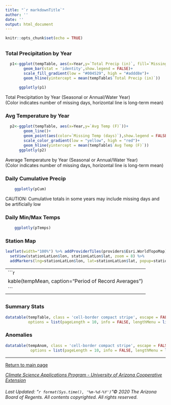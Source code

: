 ```yaml
---
title: "`r markdownTitle`"
author: ''
date: ''
output: html_document
---
```


```r
knitr::opts_chunk$set(echo = TRUE)
```


## {.tabset .tabset-fade}

<div align="center">
### Total Precipitation by Year
```r

  p1<-ggplot(tempTable, aes(x=Year,y=`Total Precip (in)`, fill=`Missing Precip (days)`))+
        geom_bar(stat = 'identity',show.legend = FALSE)+
        scale_fill_gradient(low = "#004529", high = "#addd8e")+
        geom_hline(yintercept = mean(tempTable$`Total Precip (in)`))
        
      ggplotly(p1)
```
Total Precipitation by Year (Seasonal or Annual/Water Year)  
(Color indicates number of missing days, horizontal line is long-term mean)


### Avg Temperature by Year
```r
  p2<-ggplot(tempTable, aes(x=Year,y=`Avg Temp (F)`))+
        geom_line()+
        geom_point(aes(color=`Missing Temp (days)`),show.legend = FALSE)+
        scale_color_gradient(low = "yellow", high = "red")+
        geom_hline(yintercept = mean(tempTable$`Avg Temp (F)`))
      ggplotly(p2)
```
Average Temperature by Year (Seasonal or Annual/Water Year)  
(Color indicates number of missing days, horizontal line is long-term mean)

### Daily Cumulative Precip
```r
    ggplotly(pCum)
```
CAUTION: Cumulative totals in some years may include missing days and be artificially low

### Daily Min/Max Temps
```r
    ggplotly(pTemps)
```

### Station Map
```r
leaflet(width="100%") %>% addProviderTiles(providers$Esri.WorldTopoMap) %>%
  setView(stationLatLon$lon, stationLatLon$lat, zoom = 8) %>%
  addMarkers(lng=stationLatLon$lon, lat=stationLatLon$lat, popup=stationName)
```
</div>

------
```r
kable(tempMean, caption="Period of Record Averages")
```
------

## {.tabset .tabset-fade}

<div align="center">
### Summary Stats
```r
datatable(tempTable, class = 'cell-border compact stripe', escape = FALSE, rownames = FALSE,
          options = list(pageLength = 10, info = FALSE, lengthMenu = list(c(-1,10,50,100), c("All","10","50","100"))))
```

### Anomalies
```r
datatable(tempAnom, class = 'cell-border compact stripe', escape = FALSE, rownames = FALSE,
           options = list(pageLength = 10, info = FALSE, lengthMenu = list(c(-1,10,50,100), c("All","10","50","100"))))
```

</div>

------
<div align="center">
  [Return to main page](https://cals.arizona.edu/climate/misc/stations/index.html)
</div>

<div align="center">
  <em>[Climate Science Applications Program - University of Arizona Cooperative Extension](http://cals.arizona.edu/climate/)</em>
</div>

<div align="center">
  <h6>
  Last Updated: "`r format(Sys.time(), '%m-%d-%Y')`"© 2020 The Arizona Board of Regents. All contents copyrighted. All rights reserved.</h6>
</div>


